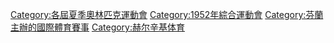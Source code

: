 {{catmore}}
{{Commonscat|1952 Summer Olympics}}

[[Category:各屆夏季奧林匹克運動會|Category:各屆夏季奧林匹克運動會]]
[[Category:1952年綜合運動會|Category:1952年綜合運動會]]
[[Category:芬蘭主辦的國際體育賽事|Category:芬蘭主辦的國際體育賽事]]
[[Category:赫尔辛基体育|Category:赫尔辛基体育]]